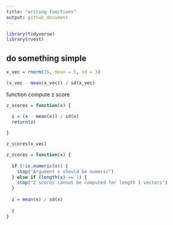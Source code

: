 ```yaml
---
title: "writing functions"
output: github_document
---
```


```r
library(tidyverse)
library(rvest)
```

## do something simple

```r
x_vec = rnorm(25, mean = 5, sd = 3)

(x_vec - mean(x_vec)) / sd(x_vec)
```

function compute z score

```r
z_scores = function(x) {

  z = (x - mean(x)) / sd(x)
  return(z)
  
}

z_scores(x_vec)
```

```r
z_scores = function(x) {
  
  if (!is.numeric(x)) {
    stop("Argument x should be numeric")
  } else if (length(x) == 1) {
    stop("Z scores cannot be computed for length 1 vectors")
  }
  
  z = mean(x) / sd(x)
  
  z
}
```